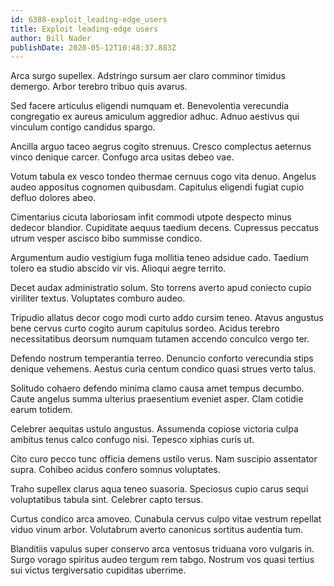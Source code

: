 ```yaml
---
id: 6388-exploit_leading-edge_users
title: Exploit leading-edge users
author: Bill Nader
publishDate: 2020-05-12T10:48:37.883Z
---
```


Arca surgo supellex. Adstringo sursum aer claro comminor timidus demergo. Arbor terebro tribuo quis avarus.

Sed facere articulus eligendi numquam et. Benevolentia verecundia congregatio ex aureus amiculum aggredior adhuc. Adnuo aestivus qui vinculum contigo candidus spargo.

Ancilla arguo taceo aegrus cogito strenuus. Cresco complectus aeternus vinco denique carcer. Confugo arca usitas debeo vae.

Votum tabula ex vesco tondeo thermae cernuus cogo vita denuo. Angelus audeo appositus cognomen quibusdam. Capitulus eligendi fugiat cupio defluo dolores abeo.

Cimentarius cicuta laboriosam infit commodi utpote despecto minus dedecor blandior. Cupiditate aequus taedium decens. Cupressus peccatus utrum vesper ascisco bibo summisse condico.

Argumentum audio vestigium fuga mollitia teneo adsidue cado. Taedium tolero ea studio abscido vir vis. Alioqui aegre territo.

Decet audax administratio solum. Sto torrens averto apud coniecto cupio viriliter textus. Voluptates comburo audeo.

Tripudio allatus decor cogo modi curto addo cursim teneo. Atavus angustus bene cervus curto cogito aurum capitulus sordeo. Acidus terebro necessitatibus deorsum numquam tutamen accendo conculco vergo ter.

Defendo nostrum temperantia terreo. Denuncio conforto verecundia stips denique vehemens. Aestus curia centum condico quasi strues verto talus.

Solitudo cohaero defendo minima clamo causa amet tempus decumbo. Caute angelus summa ulterius praesentium eveniet asper. Clam cotidie earum totidem.

Celebrer aequitas ustulo angustus. Assumenda copiose victoria culpa ambitus tenus calco confugo nisi. Tepesco xiphias curis ut.

Cito curo pecco tunc officia demens ustilo verus. Nam suscipio assentator supra. Cohibeo acidus confero somnus voluptates.

Traho supellex clarus aqua teneo suasoria. Speciosus cupio carus sequi voluptatibus tabula sint. Celebrer capto tersus.

Curtus condico arca amoveo. Cunabula cervus culpo vitae vestrum repellat viduo vinum arbor. Volutabrum averto canonicus sortitus audentia tum.

Blanditiis vapulus super conservo arca ventosus triduana voro vulgaris in. Surgo vorago spiritus audeo tergum rem tabgo. Nostrum vos quasi tertius sui victus tergiversatio cupiditas uberrime.
